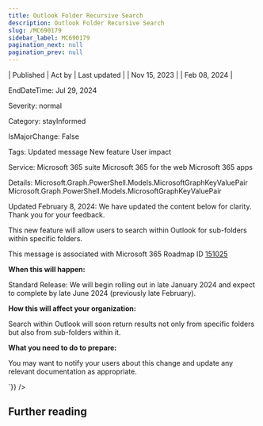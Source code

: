 ```yaml
---
title: Outlook Folder Recursive Search
description: Outlook Folder Recursive Search
slug: /MC690179
sidebar_label: MC690179
pagination_next: null
pagination_prev: null
---
```



| Published | Act by | Last updated |
| Nov 15, 2023 |  | Feb 08, 2024 |

EndDateTime: Jul 29, 2024

Severity: normal

Category: stayInformed

IsMajorChange: False

Tags: Updated message New feature User impact

Service: Microsoft 365 suite Microsoft 365 for the web Microsoft 365 apps

Details: Microsoft.Graph.PowerShell.Models.MicrosoftGraphKeyValuePair Microsoft.Graph.PowerShell.Models.MicrosoftGraphKeyValuePair

<div dangerouslySetInnerHTML={{__html:`
<p style="">Updated February 8, 2024: We have updated the content below for clarity. Thank you for your feedback.</p><p style="">This new feature will allow users to search within Outlook for sub-folders within specific&nbsp;folders.<br></p>
<p>This message is associated with Microsoft 365 Roadmap ID <a href="https://www.microsoft.com/microsoft-365/roadmap?filters=&amp;searchterms=151025" target="_blank">151025</a></p>
<p><b>When this will happen:</b></p><p>Standard Release: We will begin rolling out in late January 2024 and expect to complete by late June 2024 (previously late February).</p>

<p><b>How this will affect your organization:</b></p>

<p>Search within Outlook will soon return results not only from specific folders but also from sub-folders within it.</p>
<p><b>What you need to do to prepare:</b></p>
<p>You may want to notify your users about this change and update any relevant documentation as appropriate.</p>
`}} />

## Further reading
